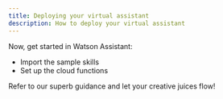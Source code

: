 ```yaml
---
title: Deploying your virtual assistant
description: How to deploy your virtual assistant
---
```


Now, get started in Watson Assistant:
  
+ Import the sample skills
+ Set up the cloud functions

Refer to our superb guidance and let your creative juices flow!
